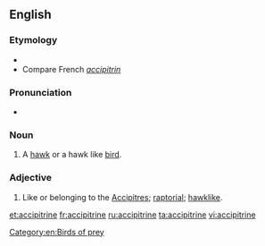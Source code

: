 ==English==

===Etymology===
* {{suffix|accipiter|ine|lang=en}}
* Compare French ''[[accipitrin]]''

===Pronunciation===
* {{a|US}} {{IPA|/æk.ˈsɪp.ə.tɹaɪn/|/æk.ˈsɪp.ə.tɹɪn/|lang=en}}

===Noun===
{{en-noun}}

# A [[hawk]] or a hawk like [[bird]].

===Adjective===
{{en-adj}}

# {{lb|en|ornithology}} Like or belonging to the [[accipitres|Accipitres]]; [[raptorial]]; [[hawklike]].

[[Category:en:Birds of prey]]

[[et:accipitrine]]
[[fr:accipitrine]]
[[ru:accipitrine]]
[[ta:accipitrine]]
[[vi:accipitrine]]